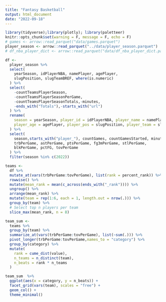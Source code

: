 ```yaml
---
title: "Fantasy Basketball"
output: html_document
date: "2022-09-18"
---
```


```r
library(tidyverse);library(plotly); library(paletteer)
knitr::opts_chunk$set(warning = F, message = F, echo = F)
# games <- arrow::read_parquet("data/games.parquet")
player_season <- arrow::read_parquet("../data/player_season.parquet")
# df_nba_player_dict <- arrow::read_parquet("data/df_nba_player_dict.parquet")
```


```r
df <-
  player_season %>%
  select(
    yearSeason, idPlayerNBA, namePlayer, agePlayer, 
    slugPosition, slugTeamBREF, where(is.numeric)
  ) %>%
  select(
    -countTeamsPlayerSeason,
    -countTeamsPlayerSeasonPerGame,
    -countTeamsPlayerSeasonTotals,-minutes,
    -ends_with("Totals"),-starts_with("url")
  ) %>%
  rename(
    season = yearSeason, player_id = idPlayerNBA, player_name = namePlayer,
    player_age = agePlayer, player_pos = slugPosition, player_team = slugTeamBREF
  ) %>%
  select(
    season,starts_with("player_"), countGames, countGamesStarted, minutesPerGame,
    trbPerGame, astPerGame, ptsPerGame, fg3mPerGame, stlPerGame, 
    blkPerGame, pctFG, tovPerGame
  ) %>%
  filter(season %in% c(2022)) 
```


```r

teams <-
  df %>%
  mutate_at(vars(trbPerGame:tovPerGame), list(rank = percent_rank)) %>%
  rowwise() %>%
  mutate(mean_rank = mean(c_across(ends_with("_rank")))) %>%
  ungroup() %>%
  arrange(mean_rank) %>%
  mutate(team = rep(1:6, each = 1, length.out = nrow(.))) %>%
  group_by(team) %>%
  # Select top n players per team
  slice_max(mean_rank, n = 8) 


```


```r

team_sum <-
  teams %>%
  group_by(team) %>%
  summarize_at(vars(trbPerGame:tovPerGame), list(~sum(.))) %>%
  pivot_longer(trbPerGame:tovPerGame,names_to = "category") %>% 
  group_by(category) %>%
  mutate(
    rank = cume_dist(value),
    n_teams = n_distinct(team),
    n_beats = rank * n_teams
  )


```


```r
team_sum  %>%
  ggplot(aes(x = category, y = n_beats)) +
  facet_grid(vars(team), scales = "free") +
  geom_col() +
  theme_minimal()
```

